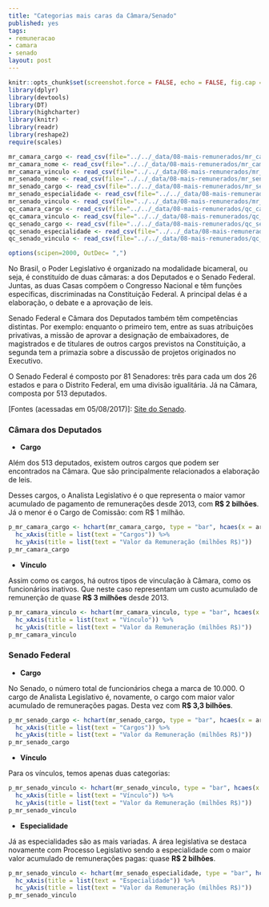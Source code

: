 ```yaml
---
title: "Categorias mais caras da Câmara/Senado"
published: yes
tags:
- remuneracao
- camara
- senado
layout: post
---
```


```r
knitr::opts_chunk$set(screenshot.force = FALSE, echo = FALSE, fig.cap = "")
library(dplyr)
library(devtools)
library(DT)
library(highcharter)
library(knitr)
library(readr)
library(reshape2)
require(scales)
```

```r
mr_camara_cargo <- read_csv(file="../../_data/08-mais-remunerados/mr_camara_cargo.csv", col_names = T)
mr_camara_nome <- read_csv(file="../../_data/08-mais-remunerados/mr_camara_nome.csv", col_names=T)
mr_camara_vinculo <- read_csv(file="../../_data/08-mais-remunerados/mr_camara_vinculo.csv", col_names=T)
mr_senado_nome <- read_csv(file="../../_data/08-mais-remunerados/mr_senado_nome.csv", col_names=T)
mr_senado_cargo <- read_csv(file="../../_data/08-mais-remunerados/mr_senado_cargo.csv", col_names=T)
mr_senado_especialidade <- read_csv(file="../../_data/08-mais-remunerados/mr_senado_especialidade.csv", col_names=T)
mr_senado_vinculo <- read_csv(file="../../_data/08-mais-remunerados/mr_senado_vinculo.csv", col_names=T)
qc_camara_cargo <- read_csv(file="../../_data/08-mais-remunerados/qc_camara_cargo.csv",  col_names=T)
qc_camara_vinculo <- read_csv(file="../../_data/08-mais-remunerados/qc_camara_vinculo.csv", col_names=T)
qc_senado_cargo <- read_csv(file="../../_data/08-mais-remunerados/qc_senado_cargo.csv",col_names=T)
qc_senado_especialidade <- read_csv(file="../../_data/08-mais-remunerados/qc_senado_especialidade.csv", col_names=T)
qc_senado_vinculo <- read_csv(file="../../_data/08-mais-remunerados/qc_senado_vinculo.csv", col_names=T)

options(scipen=2000, OutDec= ",")
```

No Brasil, o Poder Legislativo é organizado na modalidade bicameral, ou seja, é constituído de duas câmaras: a dos Deputados e o Senado Federal. Juntas, as duas Casas compõem o Congresso Nacional e têm funções específicas, discriminadas na Constituição Federal. A principal delas é a elaboração, o debate e a aprovação de leis.

Senado Federal e Câmara dos Deputados também têm competências distintas. Por exemplo: enquanto o primeiro tem, entre as suas atribuições privativas, a missão de aprovar a designação de embaixadores, de magistrados e de titulares de outros cargos previstos na Constituição, a segunda tem a primazia sobre a discussão de projetos originados no Executivo.

O Senado Federal é composto por 81 Senadores: três para cada um dos 26 estados e para o Distrito Federal, em uma divisão igualitária. Já na Câmara, composta por 513 deputados.

[Fontes (acessadas em 05/08/2017)]: [Site do Senado](https://www12.senado.leg.br/transparencia/laipergunta).

### **Câmara dos Deputados**

* **Cargo**

Além dos 513 deputados, existem outros cargos que podem ser encontrados na Câmara. Que são principalmente relacionados a elaboração de leis.

Desses cargos, o Analista Legislativo é o que representa o maior vamor acumulado de pagamento de remunerações desde 2013, com **R$ 2 bilhões**. Já o menor é o Cargo de Comissão: com R$ 1 milhão. 

```r
p_mr_camara_cargo <- hchart(mr_camara_cargo, type = "bar", hcaes(x = area, y = value, group=area)) %>%
  hc_xAxis(title = list(text = "Cargos")) %>%
  hc_yAxis(title = list(text = "Valor da Remuneração (milhões R$)"))
p_mr_camara_cargo
```

* **Vínculo**

Assim como os cargos, há outros tipos de vinculação à Câmara, como os funcionários inativos. Que neste caso representam um custo acumulado de remunerção de quase **R$ 3 milhões** desde 2013.

```r
p_mr_camara_vinculo <- hchart(mr_camara_vinculo, type = "bar", hcaes(x = area, y = value, group=area)) %>%
  hc_xAxis(title = list(text = "Vínculo")) %>%
  hc_yAxis(title = list(text = "Valor da Remuneração (milhões R$)"))
p_mr_camara_vinculo
```

### **Senado Federal**

* **Cargo**

No Senado, o número total de funcionários chega a marca de 10.000. O cargo de Analista Legislativo é, novamente, o cargo com maior valor acumulado de remunerações pagas. Desta vez com **R$ 3,3 bilhões**.
```r
p_mr_senado_cargo <- hchart(mr_senado_cargo, type = "bar", hcaes(x = area, y = value, group=area)) %>%
  hc_xAxis(title = list(text = "Cargos")) %>%
  hc_yAxis(title = list(text = "Valor da Remuneração (milhões R$)"))
p_mr_senado_cargo
```

* **Vínculo**

Para os vínculos, temos apenas duas categorias:

```r
p_mr_senado_vinculo <- hchart(mr_senado_vinculo, type = "bar", hcaes(x = area, y = value, group=area)) %>%
  hc_xAxis(title = list(text = "Vínculo")) %>%
  hc_yAxis(title = list(text = "Valor da Remuneração (milhões R$)"))
p_mr_senado_vinculo
```

* **Especialidade**

Já as especialidades são as mais variadas. A área legislativa se destaca novamente com Processo Legislativo sendo a especialidade com o maior valor acumulado de remunerações pagas: quase **R$ 2 bilhões**.

```r
p_mr_senado_vinculo <- hchart(mr_senado_especialidade, type = "bar", hcaes(x = area, y = value, group=area)) %>%
  hc_xAxis(title = list(text = "Especialidade")) %>%
  hc_yAxis(title = list(text = "Valor da Remuneração (milhões R$)"))
p_mr_senado_vinculo
```
